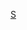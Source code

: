 {{Catnav|頁面分類|...|義大利體育|義大利足球|效力意大利球會的球員}}
{{Catnav|頁面分類|...|各國足球|義大利足球|效力意大利球會的球員}}

[[Category:效力意大利球會的球員|S]]